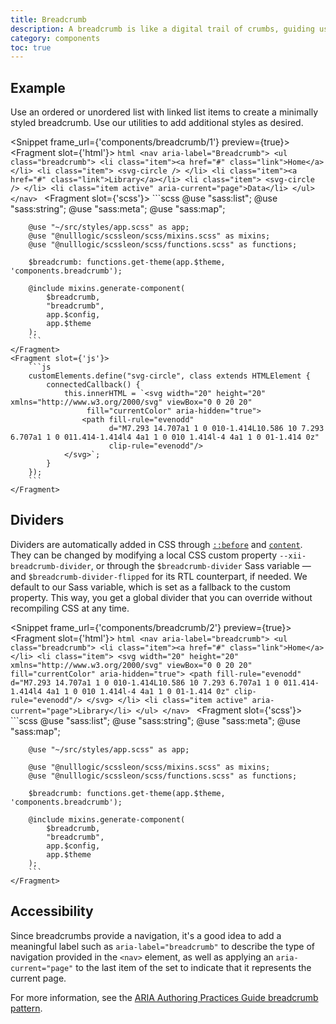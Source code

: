 ```yaml
---
title: Breadcrumb
description: A breadcrumb is like a digital trail of crumbs, guiding users through the labyrinth of a website. It's a handy navigation tool that helps users keep track of their location within a site's hierarchy. With breadcrumbs, users can easily retrace their steps and find their way back to the homepage or a previous page.
category: components
toc: true
---
```



## Example

Use an ordered or unordered list with linked list items to create a minimally styled breadcrumb. Use our utilities to add additional styles as desired.

<Snippet frame_url={'components/breadcrumb/1'} preview={true}>
    <Fragment slot={'html'}>
        ```html
        <nav aria-label="Breadcrumb">
            <ul class="breadcrumb">
                <li class="item"><a href="#" class="link">Home</a></li>
                <li class="item">
                    <svg-circle />
                </li>
                <li class="item"><a href="#" class="link">Library</a></li>
                <li class="item">
                    <svg-circle />
                </li>
                <li class="item active" aria-current="page">Data</li>
            </ul>
        </nav>
        ```
    </Fragment>
    <Fragment slot={'scss'}>
        ```scss
        @use "sass:list";
        @use "sass:string";
        @use "sass:meta";
        @use "sass:map";

        @use "~/src/styles/app.scss" as app;
        @use "@nulllogic/scssleon/scss/mixins.scss" as mixins;
        @use "@nulllogic/scssleon/scss/functions.scss" as functions;

        $breadcrumb: functions.get-theme(app.$theme, 'components.breadcrumb');

        @include mixins.generate-component(
            $breadcrumb,
            "breadcrumb",
            app.$config,
            app.$theme
        );
        ```
    </Fragment>
    <Fragment slot={'js'}>
        ```js
        customElements.define("svg-circle", class extends HTMLElement {
            connectedCallback() {
                this.innerHTML = `<svg width="20" height="20" xmlns="http://www.w3.org/2000/svg" viewBox="0 0 20 20"
                     fill="currentColor" aria-hidden="true">
                    <path fill-rule="evenodd"
                          d="M7.293 14.707a1 1 0 010-1.414L10.586 10 7.293 6.707a1 1 0 011.414-1.414l4 4a1 1 0 010 1.414l-4 4a1 1 0 01-1.414 0z"
                          clip-rule="evenodd"/>
                </svg>`;
            }
        });
        ```
    </Fragment>
</Snippet>

## Dividers

Dividers are automatically added in CSS through [`::before`](https://developer.mozilla.org/en-US/docs/Web/CSS/::before) and [`content`](https://developer.mozilla.org/en-US/docs/Web/CSS/content). They can be changed by modifying a local CSS custom property `--xii-breadcrumb-divider`, or through the `$breadcrumb-divider` Sass variable — and `$breadcrumb-divider-flipped` for its RTL counterpart, if needed. We default to our Sass variable, which is set as a fallback to the custom property. This way, you get a global divider that you can override without recompiling CSS at any time.

<Snippet frame_url={'components/breadcrumb/2'} preview={true}>
    <Fragment slot={'html'}>
        ```html
        <nav aria-label="breadcrumb">
            <ul class="breadcrumb">
                <li class="item"><a href="#" class="link">Home</a></li>
                <li class="item">
                    <svg width="20" height="20" xmlns="http://www.w3.org/2000/svg" viewBox="0 0 20 20"
                         fill="currentColor"
                         aria-hidden="true">
                        <path fill-rule="evenodd"
                              d="M7.293 14.707a1 1 0 010-1.414L10.586 10 7.293 6.707a1 1 0 011.414-1.414l4 4a1 1 0 010 1.414l-4 4a1 1 0 01-1.414 0z"
                              clip-rule="evenodd"/>
                    </svg>
                </li>
                <li class="item active" aria-current="page">Library</li>
            </ul>
        </nav>
        ```
    </Fragment>
    <Fragment slot={'scss'}>
        ```scss
        @use "sass:list";
        @use "sass:string";
        @use "sass:meta";
        @use "sass:map";

        @use "~/src/styles/app.scss" as app;

        @use "@nulllogic/scssleon/scss/mixins.scss" as mixins;
        @use "@nulllogic/scssleon/scss/functions.scss" as functions;

        $breadcrumb: functions.get-theme(app.$theme, 'components.breadcrumb');

        @include mixins.generate-component(
            $breadcrumb,
            "breadcrumb",
            app.$config,
            app.$theme
        );
        ```
    </Fragment>
</Snippet>

## Accessibility

Since breadcrumbs provide a navigation, it's a good idea to add a meaningful label such as `aria-label="breadcrumb"` to describe the type of navigation provided in the `<nav>` element, as well as applying an `aria-current="page"` to the last item of the set to indicate that it represents the current page.

For more information, see the [ARIA Authoring Practices Guide breadcrumb pattern](https://www.w3.org/WAI/ARIA/apg/patterns/breadcrumb/).